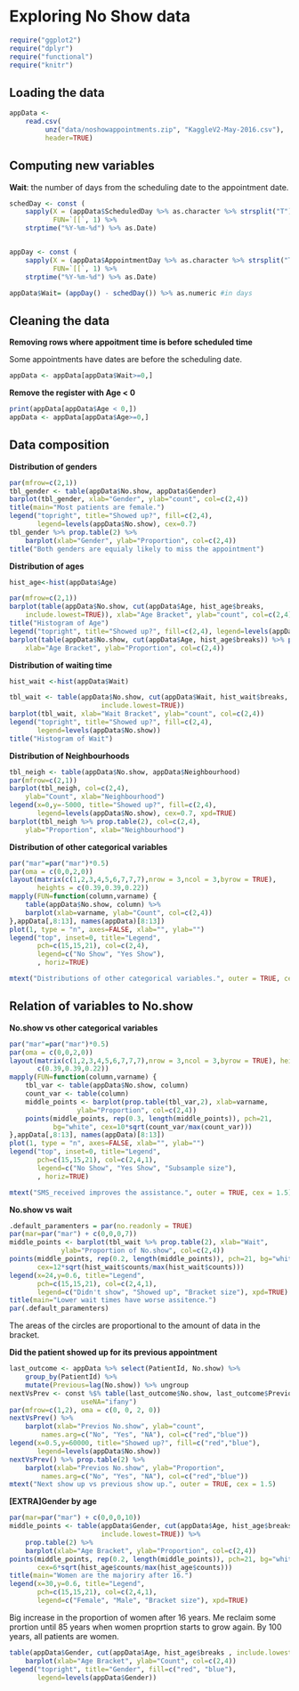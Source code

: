 # Exploring No Show data

```r
require("ggplot2")
require("dplyr")
require("functional")
require("knitr")
```

## Loading the data

```r
appData <-
	read.csv(
		 unz("data/noshowappointments.zip", "KaggleV2-May-2016.csv"),
		 header=TRUE)
```

## Computing new variables

**Wait**: the number of days from the scheduling date to the appointment date.

```r
schedDay <- const (
	sapply(X = (appData$ScheduledDay %>% as.character %>% strsplit("T")),
	       FUN=`[[`, 1) %>%
	strptime("%Y-%m-%d") %>% as.Date)


appDay <- const (
	sapply(X = (appData$AppointmentDay %>% as.character %>% strsplit("T")),
	       FUN=`[[`, 1) %>%
	strptime("%Y-%m-%d") %>% as.Date)

appData$Wait= (appDay() - schedDay()) %>% as.numeric #in days
```

## Cleaning the data

**Removing rows where appoitment time is before scheduled time**

Some appointments have dates are before the scheduling date.

```r
appData <- appData[appData$Wait>=0,]
```

**Remove the register with Age < 0**

```r
print(appData[appData$Age < 0,])
appData <- appData[appData$Age>=0,]
```

## Data composition

**Distribution of genders**
```r
par(mfrow=c(2,1))
tbl_gender <- table(appData$No.show, appData$Gender) 
barplot(tbl_gender, xlab="Gender", ylab="count", col=c(2,4))
title(main="Most patients are female.")
legend("topright", title="Showed up?", fill=c(2,4),
       legend=levels(appData$No.show), cex=0.7)
tbl_gender %>% prop.table(2) %>% 
	barplot(xlab="Gender", ylab="Proportion", col=c(2,4))
title("Both genders are equialy likely to miss the appointment")
```

**Distribution of ages**

```r
hist_age<-hist(appData$Age)
```
```r
par(mfrow=c(2,1))
barplot(table(appData$No.show, cut(appData$Age, hist_age$breaks,
	include.lowest=TRUE)), xlab="Age Bracket", ylab="count", col=c(2,4))
title("Histogram of Age")
legend("topright", title="Showed up?", fill=c(2,4), legend=levels(appData$No.show))
barplot(table(appData$No.show, cut(appData$Age, hist_age$breaks)) %>% prop.table(2),
	xlab="Age Bracket", ylab="Proportion", col=c(2,4))
```

**Distribution of waiting time**
```r
hist_wait <-hist(appData$Wait)
```

```r
tbl_wait <- table(appData$No.show, cut(appData$Wait, hist_wait$breaks,
				       include.lowest=TRUE))
barplot(tbl_wait, xlab="Wait Bracket", ylab="count", col=c(2,4))
legend("topright", title="Showed up?", fill=c(2,4),
       legend=levels(appData$No.show))
title("Histogram of Wait")
```

**Distribution of Neighbourhoods**

```r
tbl_neigh <- table(appData$No.show, appData$Neighbourhood)
par(mfrow=c(2,1))
barplot(tbl_neigh, col=c(2,4),
	ylab="Count", xlab="Neighbourhood")
legend(x=0,y=-5000, title="Showed up?", fill=c(2,4),
       legend=levels(appData$No.show), cex=0.7, xpd=TRUE)
barplot(tbl_neigh %>% prop.table(2), col=c(2,4),
	ylab="Proportion", xlab="Neighbourhood")
```

**Distribution of other categorical variables**

```r
par("mar"=par("mar")*0.5)
par(oma = c(0,0,2,0))
layout(matrix(c(1,2,3,4,5,6,7,7,7),nrow = 3,ncol = 3,byrow = TRUE),
       heights = c(0.39,0.39,0.22))
mapply(FUN=function(column,varname) {
	table(appData$No.show, column) %>%
	barplot(xlab=varname, ylab="Count", col=c(2,4))
},appData[,8:13], names(appData)[8:13])
plot(1, type = "n", axes=FALSE, xlab="", ylab="")
legend("top", inset=0, title="Legend",
       pch=c(15,15,21), col=c(2,4),
       legend=c("No Show", "Yes Show"),
       , horiz=TRUE)

mtext("Distributions of other categorical variables.", outer = TRUE, cex = 1.5)
```

## Relation of variables to No.show

**No.show vs other categorical variables**

```r
par("mar"=par("mar")*0.5)
par(oma = c(0,0,2,0))
layout(matrix(c(1,2,3,4,5,6,7,7,7),nrow = 3,ncol = 3,byrow = TRUE), heights =
       c(0.39,0.39,0.22))
mapply(FUN=function(column,varname) {
	tbl_var <- table(appData$No.show, column)
	count_var <- table(column)
	middle_points <- barplot(prop.table(tbl_var,2), xlab=varname,
				 ylab="Proportion", col=c(2,4))
	points(middle_points, rep(0.3, length(middle_points)), pch=21,
	       bg="white", cex=10*sqrt(count_var/max(count_var)))
},appData[,8:13], names(appData)[8:13])
plot(1, type = "n", axes=FALSE, xlab="", ylab="")
legend("top", inset=0, title="Legend",
       pch=c(15,15,21), col=c(2,4,1),
       legend=c("No Show", "Yes Show", "Subsample size"),
       , horiz=TRUE)

mtext("SMS_received improves the assistance.", outer = TRUE, cex = 1.5)
```

**No.show vs wait**

```r
.default_paramenters = par(no.readonly = TRUE)
par(mar=par("mar") + c(0,0,0,7))
middle_points <- barplot(tbl_wait %>% prop.table(2), xlab="Wait",
			 ylab="Proportion of No.show", col=c(2,4))
points(middle_points, rep(0.2, length(middle_points)), pch=21, bg="white",
       cex=12*sqrt(hist_wait$counts/max(hist_wait$counts)))
legend(x=24,y=0.6, title="Legend",
       pch=c(15,15,21), col=c(2,4,1),
       legend=c("Didn't show", "Showed up", "Bracket size"), xpd=TRUE)
title(main="Lower wait times have worse assitence.")
par(.default_paramenters)
```

The areas of the circles are proportional to the amount of data in the bracket.

**Did the patient showed up for its previous appointment**

```r
last_outcome <- appData %>% select(PatientId, No.show) %>%
	group_by(PatientId) %>% 
	mutate(Previous=lag(No.show)) %>% ungroup
nextVsPrev <- const %$% table(last_outcome$No.show, last_outcome$Previous,
			      useNA="ifany")
par(mfrow=c(1,2), oma = c(0, 0, 2, 0))
nextVsPrev() %>%
	barplot(xlab="Previos No.show", ylab="count",
		names.arg=c("No", "Yes", "NA"), col=c("red","blue"))
legend(x=0.5,y=60000, title="Showed up?", fill=c("red","blue"),
       legend=levels(appData$No.show))
nextVsPrev() %>% prop.table(2) %>%
	barplot(xlab="Previos No.show", ylab="Proportion",
		names.arg=c("No", "Yes", "NA"), col=c("red","blue"))
mtext("Next show up vs previous show up.", outer = TRUE, cex = 1.5)
```

**[EXTRA]Gender by age**
```r
par(mar=par("mar") + c(0,0,0,10))
middle_points <- table(appData$Gender, cut(appData$Age, hist_age$breaks,
					   include.lowest=TRUE)) %>%
	prop.table(2) %>%
	barplot(xlab="Age Bracket", ylab="Proportion", col=c(2,4))
points(middle_points, rep(0.2, length(middle_points)), pch=21, bg="white",
       cex=6*sqrt(hist_age$counts/max(hist_age$counts)))
title(main="Women are the majoriry after 16.") 
legend(x=30,y=0.6, title="Legend",
       pch=c(15,15,21), col=c(2,4,1),
       legend=c("Female", "Male", "Bracket size"), xpd=TRUE)
```

Big increase in the proportion of women after 16 years. Me reclaim some prortion
until 85 years when women proprtion starts to grow again. By 100 years, all
patients are women.

```r
table(appData$Gender, cut(appData$Age, hist_age$breaks , include.lowest=TRUE)) %>%
	barplot(xlab="Age Bracket", ylab="Count", col=c(2,4))
legend("topright", title="Gender", fill=c("red", "blue"),
       legend=levels(appData$Gender))
```
